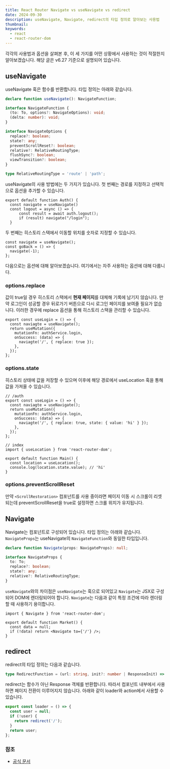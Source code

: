 ```yaml
---
title: React Router Navigate vs useNavigate vs redirect
date: 2024-09-30
description: useNavigate, Navigate, redirect의 타입 정의로 알아보는 사용법
thumbnail:
keywords:
  - react
  - react-router-dom
---
```


각각의 사용법과 옵션을 살펴본 후, 이 세 가지를 어떤 상황에서 사용하는 것이 적절한지 알아보겠습니다. 해당 글은 v6.27 기준으로 설명되어 있습니다.

## useNavigate

useNavigate 훅은 함수를 반환합니다.
타입 정의는 아래와 같습니다.

```ts
declare function useNavigate(): NavigateFunction;

interface NavigateFunction {
  (to: To, options?: NavigateOptions): void;
  (delta: number): void;
}

interface NavigateOptions {
  replace?: boolean;
  state?: any;
  preventScrollReset?: boolean;
  relative?: RelativeRoutingType;
  flushSync?: boolean;
  viewTransition?: boolean;
}

type RelativeRoutingType = 'route' | 'path';
```

useNavigate의 사용 방법에는 두 가지가 있습니다. 첫 번째는 경로를 지정하고 선택적으로 옵션을 추가할 수 있습니다.

```tsx
export default function Auth() {
  const navigate = useNavigate()
  const logout = async () => {
      const result = await auth.logout();
      if (result) navigate("/login");
  }
```

두 번째는 히스토리 스택에서 이동할 위치를 숫자로 지정할 수 있습니다.

```tsx
const navigate = useNavigate();
const goBack = () => {
  navigate(-1);
};
```

다음으로는 옵션에 대해 알아보겠습니다. 여기에서는 자주 사용하는 옵션에 대해 다룹니다.

### options.replace

값이 true일 경우 히스토리 스택에서 **현재 페이지**를 대체해 기록에 남기지 않습니다.
만약 로그인이 성공할 경우 뒤로가기 버튼으로 다시 로그인 페이지를 보여줄 필요가 없습니다. 이러한 경우에 replace 옵션을 통해 히스토리 스택을 관리할 수 있습니다.

```tsx
export const useLogin = () => {
  const naviagte = useNavigate();
  return useMutation({
    mutationFn: authService.login,
    onSuccess: (data) => {
      naviagte('/', { replace: true });
    },
  });
};
```

### options.state

히스토리 상태에 값을 저장할 수 있으며 이후에 해당 경로에서 useLocation 훅을 통해 값을 가져올 수 있습니다.

```tsx
// /auth
export const useLogin = () => {
  const naviagte = useNavigate();
  return useMutation({
    mutationFn: authService.login,
    onSuccess: (data) => {
      naviagte('/', { replace: true, state: { value: 'hi' } });
    },
  });
};

// index
import { useLocation } from 'react-router-dom';

export default function Main() {
  const location = useLocation();
  console.log(location.state.value); // 'hi'
}
```

### options.preventScrollReset

만약 `<ScrollRestoration>` 컴포넌트를 사용 중이라면 페이지 이동 시 스크롤이 리셋되는데 preventScrollReset을 true로 설정하면 스크롤 위치가 유지됩니다.

## Navigate

Navigate는 컴포넌트로 구성되어 있습니다.
타입 정의는 아래와 같습니다. `NavigateProps`는 useNavigate의 `NavigateFunction`와 동일한 타입입니다.

```ts
declare function Navigate(props: NavigateProps): null;

interface NavigateProps {
  to: To;
  replace?: boolean;
  state?: any;
  relative?: RelativeRoutingType;
}
```

`useNavigate`와의 차이점은 `useNavigate`는 훅으로 되어있고 `Navigate`는 JSX로 구성되어 DOM에 렌더링되어야 합니다.
`Navigate`는 다음과 같이 특정 조건에 따라 렌더링할 때 사용하기 용이합니다.

```tsx
import { Navigate } from 'react-router-dom';

export default function Market() {
  const data = null;
  if (!data) return <Navigate to={'/'} />;
}
```

## redirect

redirect의 타입 정의는 다음과 같습니다.

```ts
type RedirectFunction = (url: string, init?: number | ResponseInit) => Response;
```

redirect는 함수가 아닌 Response 객체를 반환합니다. 따라서 컴포넌트 내부에서 사용하면 페이지 전환이 이루어지지 않습니다.
아래와 같이 loader와 action에서 사용할 수 있습니다.

```ts
export const loader = () => {
  const user = null;
  if (!user) {
    return redirect('/');
  }
  return user;
};
```

### 참조

- [공식 문서](https://reactrouter.com/en/main/hooks/use-navigate#usenavigate)
